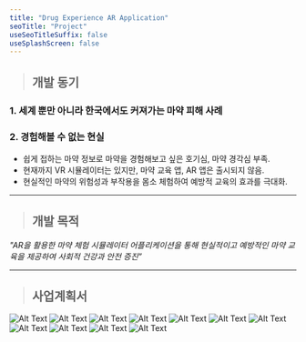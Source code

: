 ```yaml
---
title: "Drug Experience AR Application"
seoTitle: "Project"
useSeoTitleSuffix: false
useSplashScreen: false
---
```


> ## 개발 동기   
###  1. 세계 뿐만 아니라 한국에서도 커져가는 마약 피해 사례     
###  2. 경험해볼 수 없는 현실   
- 쉽게 접하는 마약 정보로 마약을 경험해보고 싶은 호기심, 마약 경각심 부족.  
- 현재까지 VR 시뮬레이터는 있지만, 마약 교육 앱, AR 앱은 출시되지 않음.     
- 현실적인 마약의 위험성과 부작용을 몸소 체험하여 예방적 교육의 효과를 극대화.  

___

> ## 개발 목적      
*"AR을 활용한 마약 체험 시뮬레이터 어플리케이션을 통해 현실적이고 예방적인 마약 교육을 제공하여 사회적 건강과 안전 증진”*   

___
> ## 사업계획서 
![Alt Text](/1.png)
![Alt Text](/2.png)
![Alt Text](/11.png)
![Alt Text](/3.png)
![Alt Text](/4.png)
![Alt Text](/5.png)
![Alt Text](/6.png)
![Alt Text](/7.png)
![Alt Text](/8.png)
![Alt Text](/9.png)
![Alt Text](/10.png)

